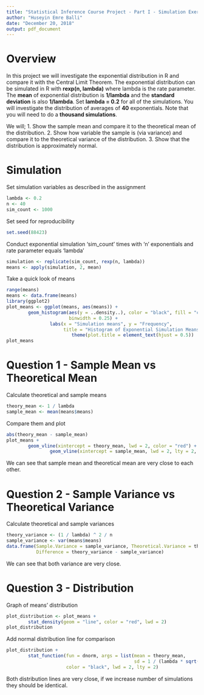 ```yaml
---
title: "Statistical Inference Course Project - Part I - Simulation Exercise"
author: "Huseyin Emre Balli"
date: "December 20, 2018"
output: pdf_document
---
```

# Overview

In this project we will investigate the exponential distribution in R and compare it with the Central Limit Theorem. The exponential distribution can be simulated in R with **rexp(n, lambda)** where lambda is the rate parameter. The **mean** of exponential distribution is **1/lambda** and the **standard deviation** is also **1/lambda**. Set **lambda = 0.2** for all of the simulations. You will investigate the distribution of averages of **40** exponentials. Note that you will need to do a **thousand simulations**.

We will;
1. Show the sample mean and compare it to the theoretical mean of the distribution.
2. Show how variable the sample is (via variance) and compare it to the theoretical variance of the distribution.
3. Show that the distribution is approximately normal.

# Simulation

Set simulation variables as described in the assignment

```r
lambda <- 0.2
n <- 40
sim_count <- 1000
```

Set seed for reproducibility

```r
set.seed(88423)
```

Conduct exponential simulation 'sim_count' times with 'n' exponentials and rate parameter equals 'lambda'

```r
simulation <- replicate(sim_count, rexp(n, lambda))
means <- apply(simulation, 2, mean)
```

Take a quick look of means

```r
range(means)
means <- data.frame(means)
library(ggplot2)
plot_means <- ggplot(means, aes(means)) +
        geom_histogram(aes(y = ..density..), color = "black", fill = "cyan", 
                       binwidth = 0.25) +
                labs(x = "Simulation means", y = "Frequency", 
                     title = "Histogram of Exponential Simulation Means") +
                        theme(plot.title = element_text(hjust = 0.5))
plot_means
```

# Question 1 - Sample Mean vs Theoretical Mean

Calculate theoretical and sample means

```r
theory_mean <- 1 / lambda
sample_mean <- mean(means$means)
```

Compare them and plot

```r
abs(theory_mean - sample_mean)
plot_means +
        geom_vline(xintercept = theory_mean, lwd = 2, color = "red") +
                geom_vline(xintercept = sample_mean, lwd = 2, lty = 2, color = "black")
```

We can see that sample mean and theoretical mean are very close to each other.

# Question 2 - Sample Variance vs Theoretical Variance

Calculate theoretical and sample variances

```r
theory_variance <- (1 / lambda) ^ 2 / n
sample_variance <- var(means$means)
data.frame(Sample.Variance = sample_variance, Theoretical.Variance = theory_variance, 
           Difference = theory_variance - sample_variance)
```

We can see that both variance are very close.

# Question 3 - Distribution

Graph of means' distribution

```r
plot_distribution <- plot_means +
        stat_density(geom = "line", color = "red", lwd = 2)
plot_distribution
```

Add normal distribution line for comparison

```r
plot_distribution +
        stat_function(fun = dnorm, args = list(mean = theory_mean, 
                                               sd = 1 / (lambda * sqrt(n))), 
                      color = "black", lwd = 2, lty = 2)
```

Both distribution lines are very close, if we increase number of simulations they should be identical.